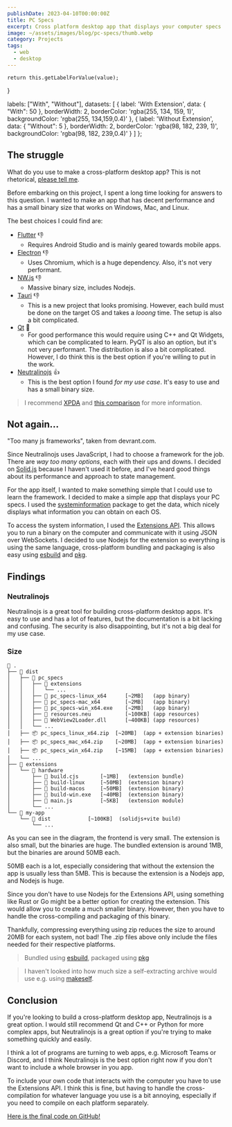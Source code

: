 ```yaml
---
publishDate: 2023-04-10T00:00:00Z
title: PC Specs
excerpt: Cross platform desktop app that displays your computer specs
image: ~/assets/images/blog/pc-specs/thumb.webp
category: Projects
tags:
  - web
  - desktop
---
```




	return this.getLabelForValue(value);
}

  labels: ["With", "Without"],
	datasets: [
		{
  label: 'With Extension',
			data: {
        "With": 50
      },
			borderWidth: 2,
			borderColor: 'rgba(255, 134, 159, 1)',
			backgroundColor: 'rgba(255, 134,159,0.4)'
		},
		{
			label: 'Without Extension',
			data: {
        "Without": 5
      },
			borderWidth: 2,
			borderColor: 'rgba(98,  182, 239, 1)',
			backgroundColor: 'rgba(98,  182, 239,0.4)'
		}
	]
};

## The struggle

What do you use to make a cross-platform desktop app? This is not rhetorical, [please tell me](/contact).

Before embarking on this project, I spent a long time looking for answers to this question. I wanted to make an app that has decent performance and has a small binary size that works on Windows, Mac, and Linux.

The best choices I could find are:

- [Flutter](https://flutter.dev/) 👎
  - Requires Android Studio and is mainly geared towards mobile apps.
- [Electron](https://www.electronjs.org/) 👎
  - Uses Chromium, which is a huge dependency. Also, it's not very performant.
- [NW.js](https://nwjs.io/) 👎
  - Massive binary size, includes Nodejs.
- [Tauri](https://tauri.studio/) 👎
  - This is a new project that looks promising. However, each build must be done on the target OS and takes a _looong_ time. The setup is also a bit complicated.
- [Qt](https://www.qt.io/) 🤷
  - For good performance this would require using C++ and Qt Widgets, which can be complicated to learn. PyQT is also an option, but it's not very performant. The distribution is also a bit complicated. However, I do think this is the best option if you're willing to put in the work.
- [Neutralinojs](https://neutralino.js.org/) 👍
  - This is the best option I found _for my use case_. It's easy to use and has a small binary size.

> I recommend [XPDA](https://xpda.net/) and [this comparison](https://github.com/Elanis/web-to-desktop-framework-comparison) for more information.

## Not again...

<PostMedia alt="sun position" arr="2019 DevRage" src={jokeImg.src}>
"Too many js frameworks", taken from <ExtLink href="https://devrant.com/rants/1998678/too-many-js-frameworks">devrant.com</ExtLink>.
</PostMedia>

Since Neutralinojs uses JavaScript, I had to choose a framework for the job. There are _way too many options_, each with their ups and downs. I decided on [Solid.js](https://www.solidjs.com/) because I haven't used it before, and I've heard good things about its performance and approach to state management.

For the app itself, I wanted to make something simple that I could use to learn the framework. I decided to make a simple app that displays your PC specs. I used the [systeminformation](https://www.npmjs.com/package/systeminformation) package to get the data, which nicely displays what information you can obtain on each OS.

To access the system information, I used the [Extensions API](https://neutralino.js.org/docs/how-to/extensions-overview). This allows you to run a binary on the computer and communicate with it using JSON over WebSockets. I decided to use Nodejs for the extension so everything is using the same language, cross-platform bundling and packaging is also easy using [esbuild](https://esbuild.github.io/) and [pkg](https://www.npmjs.com/package/pkg).

## Findings

### Neutralinojs

Neutralinojs is a great tool for building cross-platform desktop apps. It's easy to use and has a lot of features, but the documentation is a bit lacking and confusing. The security is also disappointing, but it's not a big deal for my use case.

### Size

```plaintext
📂 .
├── 📂 dist
│   ├── 📂 pc_specs
│   │   ├── 📂 extensions
│   │   │   └── ...
│   │   ├── 💾 pc_specs-linux_x64      [~2MB]   (app binary)
│   │   ├── 💾 pc_specs-mac_x64        [~2MB]   (app binary)
│   │   ├── 💾 pc_specs-win_x64.exe    [~2MB]   (app binary)
│   │   ├── 💾 resources.neu           [~100KB] (app resources)
│   │   ├── 💾 WebView2Loader.dll      [~400KB] (app resources)
│   │   └── ...
│   ├── 📦 pc_specs_linux_x64.zip  [~20MB]  (app + extension binaries)
│   ├── 📦 pc_specs_mac_x64.zip    [~20MB]  (app + extension binaries)
│   ├── 📦 pc_specs_win_x64.zip    [~15MB]  (app + extension binaries)
│   └── ...
├── 📂 extensions
│   └── 📂 hardware
│       ├── 📄 build.cjs       [~1MB]   (extension bundle)
│       ├── 📄 build-linux     [~50MB]  (extension binary)
│       ├── 📄 build-macos     [~50MB]  (extension binary)
│       ├── 📄 build-win.exe   [~40MB]  (extension binary)
│       ├── 📄 main.js         [~5KB]   (extension module)
│       └── ...
└── 📂 my-app
    └── 📂 dist            [~100KB]  (solidjs+vite build)
        └── ...
```

As you can see in the diagram, the frontend is very small. The extension is also small, but the binaries are huge. The bundled extension is around 1MB, but the binaries are around 50MB each.

50MB each is a lot, especially considering that without the extension the app is usually less than 5MB. This is because the extension is a Nodejs app, and Nodejs is huge.

<div class="hide-on-mobile">
    <DoubleBar client:only="svelte" className="small" title="With Extension vs Without Extension" xCallback={xCallback} yTitle="Size (MB)" data={totalsBarData} />
</div>

Since you don't have to use Nodejs for the Extensions API, using something like Rust or Go might be a better option for creating the extension. This would allow you to create a much smaller binary. However, then you have to handle the cross-compiling and packaging of this binary.

Thankfully, compressing everything using zip reduces the size to around 20MB for each system, not bad! The .zip files above only include the files needed for their respective platforms.

> Bundled using [esbuild](https://esbuild.github.io/), packaged using [pkg](https://github.com/vercel/pkg)

> I haven't looked into how much size a self-extracting archive would use e.g. using [makeself](https://makeself.io/).

## Conclusion

If you're looking to build a cross-platform desktop app, Neutralinojs is a great option. I would still recommend Qt and C++ or Python for more complex apps, but Neutralinojs is a great option if you're trying to make something quickly and easily.

I think a lot of programs are turning to web apps, e.g. Microsoft Teams or Discord, and I think Neutralinojs is the best option right now if you don't want to include a whole browser in you app.

To include your own code that interacts with the computer you have to use the Extensions API. I think this is fine, but having to handle the cross-compilation for whatever language you use is a bit annoying, especially if you need to compile on each platform separately.

[Here is the final code on GitHub!](https://github.com/piotrpdev/pc-specs)
